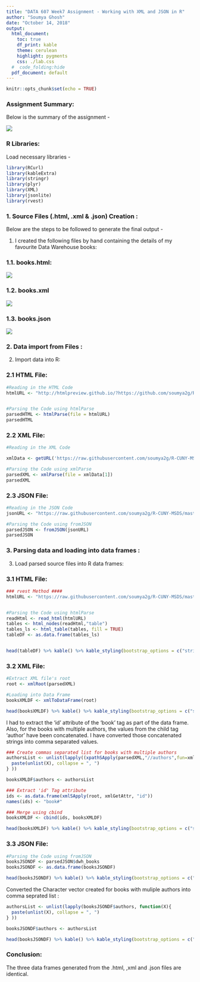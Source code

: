 ```yaml
---
title: "DATA 607 Week7 Assignment - Working with XML and JSON in R"
author: "Soumya Ghosh"
date: "October 14, 2018"
output: 
  html_document: 
    toc: true
    df_print: kable
    theme: cerulean
    highlight: pygments
    css: ./lab.css
  #  code_folding:hide
  pdf_document: default
---
```


```r
knitr::opts_chunk$set(echo = TRUE)
```


### Assignment Summary:

Below is the summary of the assignment -

![](./Images/assignment7_image.png)


### R Libraries:

Load necessary libraries -

```r
library(RCurl)
library(kableExtra)
library(stringr)
library(plyr)
library(XML)
library(jsonlite)
library(rvest)

```

### 1. Source Files (.html, .xml & .json) Creation :

Below are the steps to be followed to generate the final output -

1.  I created the following files by hand containing the details of my favourite Data Warehouse books:

### 1.1.  books.html:

![](./Images/books_html.png)

### 1.2.  books.xml

![](./Images/books_xml.png)

### 1.3.  books.json

![](./Images/books_json.png)

### 2. Data import from Files :

2.  Import data into R:

### 2.1 HTML File:

```r
#Reading in the HTML Code
htmlURL <- "http://htmlpreview.github.io/?https://github.com/soumya2g/R-CUNY-MSDS/blob/master/DATA-607/Data%20Import%20from%20XML%20%26%20JSON/Source%20Files/books.html"


#Parsing the Code using htmlParse
parsedHTML <- htmlParse(file = htmlURL)
parsedHTML

```

### 2.2 XML File:

```r
#Reading in the XML Code

xmlData <- getURL('https://raw.githubusercontent.com/soumya2g/R-CUNY-MSDS/master/DATA-607/Data%20Import%20from%20XML%20%26%20JSON/Source%20Files/books.xml', ssl.verifyhost=FALSE, ssl.verifypeer=FALSE)

#Parsing the Code using xmlParse
parsedXML <- xmlParse(file = xmlData[1])
parsedXML

```

### 2.3 JSON File:

```r
#Reading in the JSON Code
jsonURL <- "https://raw.githubusercontent.com/soumya2g/R-CUNY-MSDS/master/DATA-607/Data%20Import%20from%20XML%20%26%20JSON/Source%20Files/books.json"

#Parsing the Code using fromJSON
parsedJSON <- fromJSON(jsonURL)
parsedJSON
```

### 3. Parsing data and loading into data frames :

3.  Load parsed source files into R data frames:

### 3.1 HTML File:

```r
### rvest Method ####
htmlURL <- "https://raw.githubusercontent.com/soumya2g/R-CUNY-MSDS/master/DATA-607/Data%20Import%20from%20XML%20%26%20JSON/Source%20Files/books.html"


#Parsing the Code using htmlParse
readHtml <- read_html(htmlURL)
tables <- html_nodes(readHtml,"table")
tables_ls <- html_table(tables, fill = TRUE)
tableDF <- as.data.frame(tables_ls)


head(tableDF) %>% kable() %>% kable_styling(bootstrap_options = c("striped", "hover", "condensed", "responsive")) %>% scroll_box(width="100%",height="300px")
```


### 3.2 XML File:

```r
#Extract XML file's root
root <- xmlRoot(parsedXML)

#Loading into Data Frame
booksXMLDF <- xmlToDataFrame(root)

head(booksXMLDF) %>% kable() %>% kable_styling(bootstrap_options = c("striped", "hover", "condensed", "responsive")) %>% scroll_box(width="100%",height="300px")

```

I had to extract the 'id' attribute of the 'book' tag as part of the data frame. Also, for the books with multiple authors, the values from the child tag 'author' have been concatenated. I have converted those concatenated strings into comma separated values.

```r

### Create commas separated list for books with multiple authors
authorsList <- unlist(lapply((xpathSApply(parsedXML,"//authors",fun=xmlToList)), function(X){
  paste(unlist(X), collapse = ", ")
} ))

booksXMLDF$authors <- authorsList

### Extract 'id' Tag attribute
ids <- as.data.frame(xmlSApply(root, xmlGetAttr, "id"))
names(ids) <- "book#"

### Merge using cbind
booksXMLDF <- cbind(ids, booksXMLDF)

head(booksXMLDF) %>% kable() %>% kable_styling(bootstrap_options = c("striped", "hover", "condensed", "responsive")) %>% scroll_box(width="100%",height="300px")

```

### 3.3 JSON File:

```r
#Parsing the Code using fromJSON
booksJSONDF <- parsedJSON$dwh_books
booksJSONDF <- as.data.frame(booksJSONDF)

head(booksJSONDF) %>% kable() %>% kable_styling(bootstrap_options = c("striped", "hover", "condensed", "responsive")) %>% scroll_box(width="100%",height="300px")

```

Converted the Character vector created for books with muliple authors into comma seprated list :

```r
authorsList <- unlist(lapply(booksJSONDF$authors, function(X){
  paste(unlist(X), collapse = ", ")
} ))

booksJSONDF$authors <- authorsList

head(booksJSONDF) %>% kable() %>% kable_styling(bootstrap_options = c("striped", "hover", "condensed", "responsive")) %>% scroll_box(width="100%",height="300px")

```

### Conclusion:

The three data frames generated from the .html, ,xml and .json files are identical.